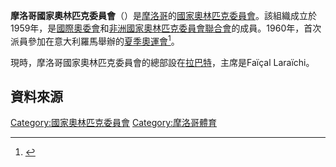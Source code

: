{{Infobox National Olympic Committee
| title = 摩洛哥國家奧林匹克委員會
| logo = 
| 國家或地區 = MAR
| 國家或地區編碼 = MAR
| 成立日期 = 1959年
| 加入國際奧委會 = 1959年
| 所屬成員 = [[非洲國家奧林匹克委員會聯合會|非洲國家奧林匹克委員會聯合會]]
| 總部 = 摩洛哥[[拉巴特|拉巴特]]
| 會長 = Faïçal Laraïchi
| 秘書長 =
| 網頁 = [http://www.cnomaroc.org/ 官方網頁]
}}
'''摩洛哥國家奧林匹克委員會'''（{{lang-fr|Comité National Olympique Marocain}}）是[[摩洛哥|摩洛哥]]的[[國家奧林匹克委員會|國家奧林匹克委員會]]。該組織成立於1959年，是[[國際奧委會|國際奧委會]]和[[非洲國家奧林匹克委員會聯合會|非洲國家奧林匹克委員會聯合會]]的成員。1960年，首次派員參加在意大利羅馬舉辦的[[1960年夏季奧林匹克運動會|夏季奧運會]]<ref>{{Cite web |url=http://www.sports-reference.com/olympics/countries/MAR/ |title=Morocca |access-date=2014-04-24 |archive-url=https://web.archive.org/web/20170704184226/http://www.sports-reference.com/olympics/countries/MAR/ |archive-date=2017-07-04 |dead-url=yes }}</ref>。

現時，摩洛哥國家奧林匹克委員會的總部設在[[拉巴特|拉巴特]]，主席是Faïçal Laraïchi。

==資料來源==
{{Reflist}}

{{非洲國家奧林匹克委員會聯合會}}
{{Authority control}}

[[Category:國家奧林匹克委員會|Category:國家奧林匹克委員會]]
[[Category:摩洛哥體育|Category:摩洛哥體育]]